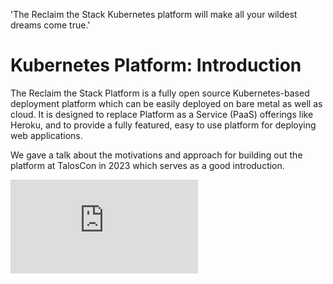   'The Reclaim the Stack Kubernetes platform will make all your wildest dreams come true.'

# Kubernetes Platform: Introduction

The Reclaim the Stack Platform is a fully open source Kubernetes-based deployment platform which can be easily deployed on bare metal as well as cloud. It is designed to replace Platform as a Service (PaaS) offerings like Heroku, and to provide a fully featured, easy to use platform for deploying web applications.

We gave a talk about the motivations and approach for building out the platform at TalosCon in 2023 which serves as a good introduction.

<iframe className="aspect-video w-full" src="https://www.youtube.com/embed/xhXMnFHwzF0" title="YouTube video player" frameBorder="0" allow="accelerometer; autoplay; clipboard-write; encrypted-media; gyroscope; picture-in-picture; web-share" allowFullScreen></iframe>
